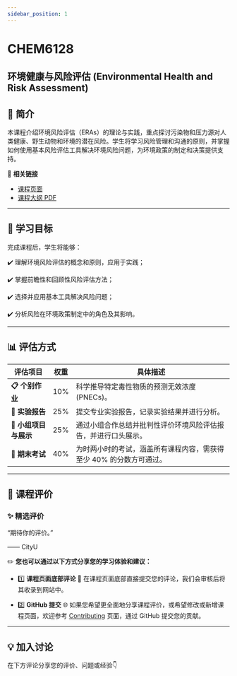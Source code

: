 ```yaml
---
sidebar_position: 1
---
```


# CHEM6128
## 环境健康与风险评估 (Environmental Health and Risk Assessment)

## **📘 简介**
本课程介绍环境风险评估（ERAs）的理论与实践，重点探讨污染物和压力源对人类健康、野生动物和环境的潜在风险。学生将学习风险管理和沟通的原则，并掌握如何使用基本风险评估工具解决环境风险问题，为环境政策的制定和决策提供支持。

🔗 **相关链接**
- [课程页面](https://www.cityu.edu.hk/catalogue/pg/202425/course/CHEM6128.htm)
- [课程大纲 PDF](https://www.cityu.edu.hk/catalogue/pg/202425/course/CHEM6128.pdf)

---

## **🎯 学习目标**

完成课程后，学生将能够：

✔️ 理解环境风险评估的概念和原则，应用于实践；

✔️ 掌握前瞻性和回顾性风险评估方法；

✔️ 选择并应用基本工具解决风险问题；

✔️ 分析风险在环境政策制定中的角色及其影响。

---

## **📊 评估方式**

| **评估项目**                  | **权重** | **具体描述**                                                                                       |
|------------------------------|---------|---------------------------------------------------------------------------------------------------|
| **📋 个别作业**               | 10%      | 科学推导特定毒性物质的预测无效浓度 (PNECs)。                                                         |
| **📂 实验报告**               | 25%      | 提交专业实验报告，记录实验结果并进行分析。                                                            |
| **📂 小组项目与展示**           | 25%      | 通过小组合作总结并批判性评价环境风险评估报告，并进行口头展示。                                              |
| **📝 期末考试**               | 40%      | 为时两小时的考试，涵盖所有课程内容，需获得至少 40% 的分数方可通过。                                          |

---

## **💬 课程评价**

### ✨ **精选评价**
<div className={commentStyles.commentBox}>
    <p className={commentStyles.commentText}>
        “期待你的评价。”
    </p>
    <p className={commentStyles.commentAuthor}>—— CityU</p>
</div>

✏️ **您也可以通过以下方式分享您的学习体验和建议：**

- 1️⃣ **课程页面底部评论**
💬 在课程页面底部直接提交您的评论，我们会审核后将其收录到网站中。

- 2️⃣ **GitHub 提交**
🌐 如果您希望更全面地分享课程评价，或希望修改或新增课程页面，欢迎参考 [Contributing](https://penjc.github.io/cityU-navigator/contributing) 页面，通过 GitHub 提交您的贡献。

---

## **💡 加入讨论**

在下方评论分享您的评价、问题或经验👇
<Utterances />